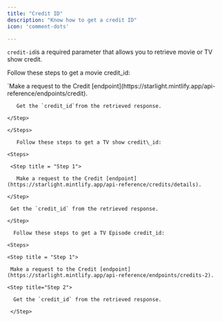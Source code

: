 ```yaml
---
title: "Credit ID"
description: "Know how to get a credit ID"
icon: 'comment-dots'

---
```


`credit-id`is a required parameter that allows you to retrieve movie or TV show credit.

Follow these steps to get a movie credit\_id:

<Steps>

  <Step title = "Step 1">
     `Make a request to the Credit [endpoint](https://starlight.mintlify.app/api-reference/endpoints/credit).

   </Step>

   <Step title="Step 2">

       Get the `credit_id`from the retrieved response.

    </Step>

    </Steps>

       Follow these steps to get a TV show credit\_id:

    <Steps>

     <Step title = "Step 1">

       Make a request to the Credit [endpoint](https://starlight.mintlify.app/api-reference/credits/details).

    </Step>

   <Step title="Step 2">

     Get the `credit_id` from the retrieved response.

    </Step>

   </Steps>

      Follow these steps to get a TV Episode credit_id:

    <Steps>

    <Step title = "Step 1">

     Make a request to the Credit [endpoint](https://starlight.mintlify.app/api-reference/endpoints/credits-2).

  </Step>

    <Step title="Step 2">

      Get the `credit_id` from the retrieved response.

     </Step>

</Steps>